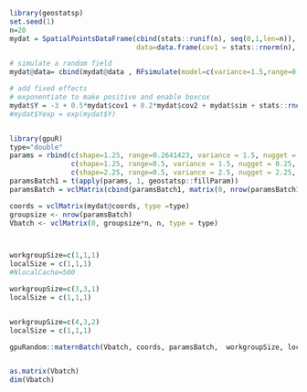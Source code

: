 <!--
%\VignetteEngine{knitr::knitr}
%\VignetteIndexEntry{matern2021}
-->


```r
library(geostatsp)
set.seed(1)
n=20
mydat = SpatialPointsDataFrame(cbind(stats::runif(n), seq(0,1,len=n)),
                               data=data.frame(cov1 = stats::rnorm(n), cov2 = stats::rpois(n, 2)))

# simulate a random field
mydat@data= cbind(mydat@data , RFsimulate(model=c(variance=1.5,range=0.5,nugget=0.25,shape=1.25,anisoRatio = 1, anisoAngleRadins=0),x=mydat)@data)

# add fixed effects
# exponentiate to make positive and enable boxcox
mydat$Y = -3 + 0.5*mydat$cov1 + 0.2*mydat$cov2 + mydat$sim + stats::rnorm(length(mydat), 0, sd=sqrt(0.25))
#mydat$Yexp = exp(mydat$Y)



```



```r
library(gpuR)
type="double"
params = rbind(c(shape=1.25, range=0.2641423, variance = 1.5, nugget = 0, anisoRatio = 1, anisoAngleRadians = 0),
               c(shape=1.25, range=0.5, variance = 1.5, nugget = 0.25, anisoRatio = 1, anisoAngleRadians = 0),
               c(shape=2.25, range=0.5, variance = 2.5, nugget = 2.25, anisoRatio = 1, anisoAngleRadians = 0))
paramsBatch1 = t(apply(params, 1, geostatsp::fillParam))
paramsBatch = vclMatrix(cbind(paramsBatch1, matrix(0, nrow(paramsBatch1), 22-ncol(paramsBatch1))),type=type)

coords = vclMatrix(mydat@coords, type =type)
groupsize <- nrow(paramsBatch) 
Vbatch <- vclMatrix(0, groupsize*n, n, type = type)



workgroupSize=c(1,1,1)
localSize = c(1,1,1)
#NlocalCache=500

workgroupSize=c(3,3,1)
localSize = c(1,1,1)


workgroupSize=c(4,3,2)
localSize = c(1,1,1)

gpuRandom::maternBatch(Vbatch, coords, paramsBatch,  workgroupSize, localSize)


as.matrix(Vbatch)
dim(Vbatch)



```


